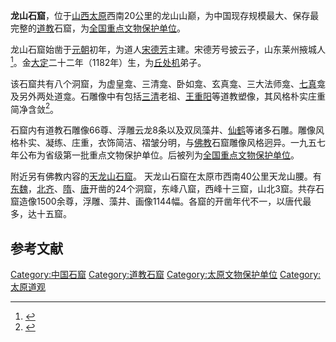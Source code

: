 {{文物保护单位
| 级别 = 全国
| 名称 = 龙山石窟
| 图片 = [[File:Taiyuan_longshanshiku.JPG|220px]]
| 编号 = 4-192
| 分类 = 古建筑
| 时代 = [[元朝|元朝]]
| 所在 = [[山西省|山西省]][[太原市|太原市]]
| 登录 = 1996年
| Cat = 山西全国重点文物保护单位
| 备注 ={{maplink|frame=yes|plain=yes|type=point|frame-lat=37.7302|frame-long=112.4380|zoom=14|coord={{coord|37.7302|112.4380}}}}
}}

'''龙山石窟'''，位于[[山西省|山西]][[太原市|太原]]西南20公里的龙山山巅，为中国现存规模最大、保存最完整的[[道教|道教]]石窟，为[[全国重点文物保护单位|全国重点文物保护单位]]。

龙山石窟始凿于[[元朝|元朝]]初年，为道人[[宋德芳|宋德芳]]主建。宋德芳号披云子，山东莱州掖城人<ref>{{Cite web |url=http://www.people.com.cn/h/2011/1112/c25408-2729784133.html |title=披云子与龙山石窟 |access-date=2011-12-09 |archive-url=https://web.archive.org/web/20160304093430/http://www.people.com.cn/h/2011/1112/c25408-2729784133.html |archive-date=2016-03-04 |dead-url=yes }}</ref>。金[[大定_(金)|大定]]二十二年（1182年）生，为[[丘处机|丘处机]]弟子。

该石窟共有八个洞窟，为虚皇龛、三清龛、卧如龛、玄真龛、三大法师龛、[[七真|七真]]龛及另外两处道龛。石雕像中有包括[[三清|三清]]老祖、[[王重阳|王重阳]]等道教塑像，其风格朴实庄重简净含敛<ref>{{Cite web |url=http://www.china.com.cn/aboutchina/data/wwbhdw/txt/2006-11/07/content_7327891.htm |title=龙山石窟 |access-date=2011-12-09 |archive-date=2020-02-13 |archive-url=https://web.archive.org/web/20200213184356/http://www.china.com.cn/aboutchina/data/wwbhdw/txt/2006-11/07/content_7327891.htm |dead-url=no }}</ref>。

石窟内有道教石雕像66尊、浮雕云龙8条以及双凤藻井、[[仙鹤|仙鹤]]等诸多石雕。雕像风格朴实、凝练、庄重，衣饰简洁、褶皱分明，与[[佛教|佛教]]石窟雕像风格迥异。一九五七年公布为省级第一批重点文物保护单位。后被列为[[全国重点文物保护单位|全国重点文物保护单位]]。

附近另有佛教内容的[[天龙山石窟|天龙山石窟]]。 天龙山石窟在太原市西南40公里天龙山腰。有[[东魏|东魏]]，[[北齐|北齐]]、[[隋朝|隋]]、[[唐朝|唐]]开凿的24个洞窟，东峰八窟，西峰十三窟，山北3窟。共存石窟造像1500余尊，浮雕、藻井、画像1144幅。各窟的开凿年代不一，以唐代最多，达十五窟。

==参考文献==
<div class="references-small">
<references></references>
</div>
{{DEFAULTSORT:L}}
{{山西全国重点文物保护单位}}
[[Category:中国石窟|Category:中国石窟]]
[[Category:道教石窟|Category:道教石窟]]
[[Category:太原文物保护单位|Category:太原文物保护单位]]
[[Category:太原道观|Category:太原道观]]